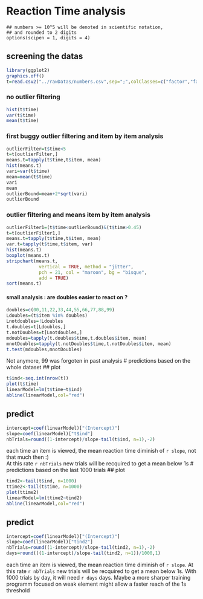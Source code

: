 Reaction Time analysis
========================================================
```rsetup
## numbers >= 10^5 will be denoted in scientific notation,
## and rounded to 2 digits
options(scipen = 1, digits = 4)
```
## screening the datas
```r
library(ggplot2)
graphics.off()
t=read.csv2("../rawDatas/numbers.csv",sep=";",colClasses=c("factor","factor","numeric","factor","numeric","factor"),dec=".")
```
### no outlier filtering
```r
hist(t$time)
var(t$time)
mean(t$time)
```
### first buggy outlier filtering and item by item analysis
```r
outlierFilter=t$time<5
t=t[outlierFilter,]
means.t=tapply(t$time,t$item, mean)
hist(means.t)
vari=var(t$time)
mean=mean(t$time)
vari
mean
outlierBound=mean+2*sqrt(vari)
outlierBound
```
### outlier filtering and means item by item analysis
```r
outlierFilter1=(t$time<outlierBound)&(t$time>0.45)
t=t[outlierFilter1,]
means.t=tapply(t$time,t$item, mean)
var.t=tapply(t$time,t$item, var)
hist(means.t)
boxplot(means.t)
stripchart(means.t, 
            vertical = TRUE, method = "jitter", 
            pch = 21, col = "maroon", bg = "bisque", 
            add = TRUE) 
sort(means.t)
```
#### small analysis : are doubles easier to react on ?
```r
doubles=c(00,11,22,33,44,55,66,77,88,99)
Ldoubles=(t$item %in% doubles)
Lnotdoubles=!Ldoubles
t.doubles=t[Ldoubles,]
t.notDoubles=t[Lnotdoubles,]
mdoubles=tapply(t.doubles$time,t.doubles$item, mean)
mnotDoubles=tapply(t.notDoubles$time,t.notDoubles$item, mean)
t.test(mdoubles,mnotDoubles)
```
Not anymore, 99 was forgoten in past analysis
# predictions based on the whole dataset
## plot
```r
t$ind<-seq.int(nrow(t))
plot(t$time)
linearModel=lm(t$time~t$ind)
abline(linearModel,col="red")
```
## predict
```r
intercept=coef(linearModel)["(Intercept)"]
slope=coef(linearModel)["t$ind"]
nbTrials=round((1-intercept)/slope-tail(t$ind, n=1),-2)
```
each time an item is viewed, the mean reaction time diminish of `r slope`, not that much then :)   
At this rate `r nbTrials` new trials will be recquired to get a mean below 1s
# predictions based on the last 1000 trials
## plot
```r
tind2<-tail(t$ind, n=1000)
ttime2<-tail(t$time, n=1000)
plot(ttime2)
linearModel=lm(ttime2~tind2)
abline(linearModel,col="red")
```
## predict
```r
intercept=coef(linearModel)["(Intercept)"]
slope=coef(linearModel)["tind2"]
nbTrials=round((1-intercept)/slope-tail(tind2, n=1),-2)
days=round(((1-intercept)/slope-tail(tind2, n=1))/1000,1)
```
each time an item is viewed, the mean reaction time diminish of `r slope`.
At this rate `r nbTrials` new trials will be recquired to get a mean below 1s. With 1000 trials by day, it will need `r days` days. Maybe a more sharper training programm focused on weak element might allow a faster reach of the 1s threshold

